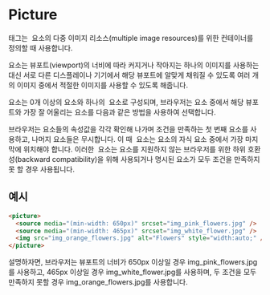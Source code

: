 # Picture

<picture> 태그는 <img> 요소의 다중 이미지 리소스(multiple image resources)를 위한 컨테이너를 정의할 때 사용합니다.

<picture> 요소는 뷰포트(viewport)의 너비에 따라 커지거나 작아지는 하나의 이미지를 사용하는 대신 서로 다른 디스플레이나 기기에서 해당 뷰포트에 알맞게 채워질 수 있도록 여러 개의 이미지 중에서 적절한 이미지를 사용할 수 있도록 해줍니다.

<picture> 요소는 0개 이상의 <source> 요소와 하나의 <img> 요소로 구성되며, 브라우저는 <source> 요소 중에서 해당 뷰포트와 가장 잘 어울리는 <source> 요소를 다음과 같은 방법을 사용하여 선택합니다.

브라우저는 <source> 요소들의 속성값을 각각 확인해 나가며 조건을 만족하는 첫 번째 <source> 요소를 사용하고, 나머지 <source> 요소들은 무시합니다. 이 때 <img> 요소는 <picture> 요소의 자식 요소 중에서 가장 마지막에 위치해야 합니다. 이러한 <img> 요소는 <picture> 요소를 지원하지 않는 브라우저를 위한 하위 호환성(backward compatibility)을 위해 사용되거나 명시된 <source> 요소가 모두 조건을 만족하지 못 할 경우 사용됩니다.

## 예시

```html
<picture>
  <source media="(min-width: 650px)" srcset="img_pink_flowers.jpg" />
  <source media="(min-width: 465px)" srcset="img_white_flower.jpg" />
  <img src="img_orange_flowers.jpg" alt="Flowers" style="width:auto;" />
</picture>
```

설명하자면, 브라우저는 뷰포트의 너비가 650px 이상일 경우 img_pink_flowers.jpg를 사용하고, 465px 이상일 경우 img_white_flower.jpg를 사용하며, 두 조건을 모두 만족하지 못할 경우 img_orange_flowers.jpg를 사용합니다.
